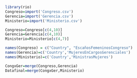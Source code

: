 ```r
library(rio)
Congreso=import('Congreso.csv')
Gerencia=import('Gerencia.csv')
Ministerio=import('Ministerio.csv')
```
```r
Congreso=Congreso[c(4,10)]
Gerencia=Gerencia[c(4,10)]
Ministerio=Ministerio[c(4,7)]

```
```r
names(Congreso) = c("Country", "EscañosFemeninosCongreso")
names(Gerencia)=c('Country','MujeresEnCargosGerenciales')
names(Ministerio)=c('Country','MinistrasMujeres')
```

```r
CongxGer=merge(Congreso,Gerencia)
Datafinal=merge(CongxGer,Ministerio)

```

